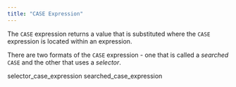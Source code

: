 ```yaml
---
title: "CASE Expression"
---
```


<div id="case_expression" class="registered_link"></div>


The `CASE` expression returns a value that is substituted where the `CASE` expression is located within an expression.

There are two formats of the `CASE` expression - one that is called a *searched* `CASE` and the other that uses a *selector*.

<div class="toctree" maxdepth="3">

selector\_case\_expression searched\_case\_expression

</div>
